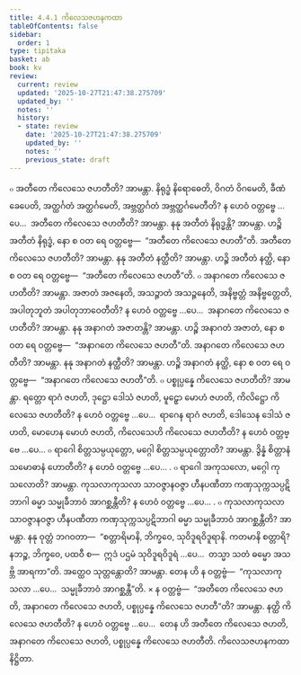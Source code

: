 ```yaml
---
title: 4.4.1 ကိလေသဇဟနကထာ
tableOfContents: false
sidebar:
  order: 1
type: tipitaka
basket: ab
book: kv
review:
  current: review
  updated: '2025-10-27T21:47:38.275709'
  updated_by: ''
  notes: ''
  history:
  - state: review
    date: '2025-10-27T21:47:38.275709'
    updated_by: ''
    notes: ''
    previous_state: draft
---
```



<ReviewStatus review={frontmatter.review} showDetails={true} />

<HypothesisAnnotation frontmatter={frontmatter} />

<DynamicBreadcrumb />

<Division number="828" book="kv" e="ch" v="32" p="417">

<Paragraph number="2583" book="kv">
๐ အတီတေ ကိလေသေ ဇဟတီတိ? အာမန္တာ. နိရုဒ္ဓံ နိရောဓေတိ, ဝိဂတံ ဝိဂမေတိ, ခီဏံ ခေပေတိ, အတ္ထင်္ဂတံ အတ္ထင်္ဂမေတိ, အဗ္ဘတ္ထင်္ဂတံ အဗ္ဘတ္ထင်္ဂမေတီတိ? န ဟေဝံ ဝတ္တဗ္ဗေ …ပေ…  အတီတေ ကိလေသေ ဇဟတီတိ? အာမန္တာ. နနု အတီတံ နိရုဒ္ဓန္တိ? အာမန္တာ. ဟဉ္စိ အတီတံ နိရုဒ္ဓံ, နော စ ဝတ ရေ ဝတ္တဗ္ဗေ—  “အတီတေ ကိလေသေ ဇဟတီ”တိ. အတီတေ ကိလေသေ ဇဟတီတိ? အာမန္တာ. နနု အတီတံ နတ္ထီတိ? အာမန္တာ. ဟဉ္စိ အတီတံ နတ္ထိ, နော စ ဝတ ရေ ဝတ္တဗ္ဗေ—  “အတီတေ ကိလေသေ ဇဟတီ”တိ.
</Paragraph>

</Division>
<Division number="829" book="kv" e="ch" v="32" p="417">

<Paragraph number="2584" book="kv">
๐ အနာဂတေ ကိလေသေ ဇဟတီတိ? အာမန္တာ. အဇာတံ အဇနေတိ, အသဉ္ဇာတံ အသဉ္ဇနေတိ, အနိဗ္ဗတ္တံ အနိဗ္ဗတ္တေတိ, အပါတုဘူတံ အပါတုဘာဝေတီတိ? န ဟေဝံ ဝတ္တဗ္ဗေ …ပေ…  အနာဂတေ ကိလေသေ ဇဟတီတိ? အာမန္တာ. နနု အနာဂတံ အဇာတန္တိ? အာမန္တာ. ဟဉ္စိ အနာဂတံ အဇာတံ, နော စ ဝတ ရေ ဝတ္တဗ္ဗေ—  “အနာဂတေ ကိလေသေ ဇဟတီ”တိ. အနာဂတေ ကိလေသေ ဇဟတီတိ? အာမန္တာ. နနု အနာဂတံ နတ္ထီတိ? အာမန္တာ. ဟဉ္စိ အနာဂတံ နတ္ထိ, နော စ ဝတ ရေ ဝတ္တဗ္ဗေ—  “အနာဂတေ ကိလေသေ ဇဟတီ”တိ.
</Paragraph>

</Division>
<Division number="830" book="kv" e="ch" v="32" p="417">

<Paragraph number="2585" book="kv">
๐ ပစ္စုပ္ပန္နေ ကိလေသေ ဇဟတီတိ? အာမန္တာ. ရတ္တော ရာဂံ ဇဟတိ, ဒုဋ္ဌော ဒေါသံ ဇဟတိ, မူဠှော မောဟံ ဇဟတိ, ကိလိဋ္ဌော ကိလေသေ ဇဟတီတိ? န ဟေဝံ ဝတ္တဗ္ဗေ …ပေ…  ရာဂေန ရာဂံ ဇဟတိ, ဒေါသေန ဒေါသံ ဇဟတိ, မောဟေန မောဟံ ဇဟတိ, ကိလေသေဟိ ကိလေသေ ဇဟတီတိ? န ဟေဝံ ဝတ္တဗ္ဗေ …ပေ…
</Paragraph>

<Paragraph number="2586" book="kv">
๐ ရာဂေါ စိတ္တသမ္ပယုတ္တော, မဂ္ဂေါ စိတ္တသမ္ပယုတ္တောတိ? အာမန္တာ. ဒွိန္နံ စိတ္တာနံ သမောဓာနံ ဟောတီတိ? န ဟေဝံ ဝတ္တဗ္ဗေ …ပေ… .
</Paragraph>

<Paragraph number="2587" book="kv">
๐ ရာဂေါ အကုသလော, မဂ္ဂေါ ကုသလောတိ? အာမန္တာ. ကုသလာကုသလာ သာဝဇ္ဇာနဝဇ္ဇာ ဟီနပဏီတာ ကဏှသုက္ကသပ္ပဋိဘာဂါ ဓမ္မာ သမ္မုခီဘာဝံ အာဂစ္ဆန္တီတိ? န ဟေဝံ ဝတ္တဗ္ဗေ …ပေ… .
</Paragraph>

<Paragraph number="2588" book="kv">
๐ ကုသလာကုသလာ သာဝဇ္ဇာနဝဇ္ဇာ ဟီနပဏီတာ ကဏှသုက္ကသပ္ပဋိဘာဂါ ဓမ္မာ သမ္မုခီဘာဝံ အာဂစ္ဆန္တီတိ? အာမန္တာ. နနု ဝုတ္တံ ဘဂဝတာ—  “စတ္တာရိမာနိ, ဘိက္ခဝေ, သုဝိဒူရဝိဒူရာနိ. ကတမာနိ စတ္တာရိ? နဘဉ္စ, ဘိက္ခဝေ, ပထဝီ စ—  ဣဒံ ပဌမံ သုဝိဒူရဝိဒူရံ …ပေ…  တသ္မာ သတံ ဓမ္မော အသဗ္ဘိ အာရကာ”တိ. အတ္ထေဝ သုတ္တန္တောတိ? အာမန္တာ. တေန ဟိ န ဝတ္တဗ္ဗံ—  “ကုသလာကုသလာ …ပေ…  သမ္မုခီဘာဝံ အာဂစ္ဆန္တီ”တိ.
</Paragraph>

</Division>
<Division number="831" book="kv" e="ch" v="32" p="418">

<Paragraph number="2589" book="kv">
× န ဝတ္တဗ္ဗံ—  “အတီတေ ကိလေသေ ဇဟတိ, အနာဂတေ ကိလေသေ ဇဟတိ, ပစ္စုပ္ပန္နေ ကိလေသေ ဇဟတီ”တိ? အာမန္တာ. နတ္ထိ ကိလေသေ ဇဟတီတိ? န ဟေဝံ ဝတ္တဗ္ဗေ …ပေ…  တေန ဟိ အတီတေ ကိလေသေ ဇဟတိ, အနာဂတေ ကိလေသေ ဇဟတိ, ပစ္စုပ္ပန္နေ ကိလေသေ ဇဟတီတိ.

</Paragraph>
</Division>

<Paragraph number="2590" type="center" book="kv">
ကိလေသဇဟနကထာ နိဋ္ဌိတာ.
</Paragraph>